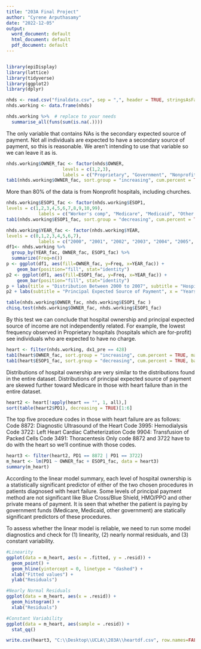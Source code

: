```yaml
---
title: "203A Final Project"
author: "Cyrene Arputhasamy"
date: "2022-12-05"
output:
  word_document: default
  html_document: default
  pdf_document: default
---
```

```r

```

```r
library(epiDisplay)
library(lattice)
library(tidyverse)
library(ggplot2)
library(dplyr)
```

```r
nhds <- read.csv("finaldata.csv", sep = ",", header = TRUE, stringsAsFactors = FALSE)
nhds.working <- data.frame(nhds)
```
```r
nhds.working %>%  # replace to your needs
  summarise_all(funs(sum(is.na(.))))
```
The only variable that contains NAs is the secondary expected source of payment. Not all individuals are expected to have a secondary source of payment, so this is reasonable. We aren't intending to use that variable so we can leave it as is. 
```r
nhds.working$OWNER_fac <- factor(nhds$OWNER, 
                     levels = c(1,2,3),
                     labels = c("Proprietary", "Government", "Nonprofit"))
tab1(nhds.working$OWNER_fac, sort.group = "increasing", cum.percent = TRUE, main = "Distribution of Hospital Ownership", horiz = TRUE, bar.values = "percent")
```
More than 80% of the data is from Nonprofit hospitals, including churches. 
```r
nhds.working$ESOP1_fac <- factor(nhds.working$ESOP1,
levels = c(1,2,3,4,5,6,7,8,9,10,99),
            labels = c("Worker's comp", "Medicare", "Medicaid", "Other government", "Blue Cross/Blue Shield", "HMO/PPO", "Other Private", "Self-pay", "No charge", "Other", "Not stated"))
tab1(nhds.working$ESOP1_fac, sort.group = "decreasing", cum.percent = TRUE, bar.values = "percent", main = "Distribution of Principal Expected Source of Payment", cex.main = .75, cex.axis = .75, cex.name = .75, cex.lab = .75)
```
```r
nhds.working$YEAR_fac <- factor(nhds.working$YEAR,
levels = c(0,1,2,3,4,5,6,7),
            labels = c("2000", "2001", "2002", "2003", "2004", "2005", "2006", "2007"))
df1<- nhds.working %>%
  group_by(YEAR_fac, OWNER_fac, ESOP1_fac) %>%
  summarize(Freq=n())
p <- ggplot(df1, aes(fill=OWNER_fac, y=Freq, x=YEAR_fac)) + 
    geom_bar(position="fill", stat="identity")
p2 <- ggplot(df1, aes(fill=ESOP1_fac, y=Freq, x=YEAR_fac)) + 
    geom_bar(position="fill", stat="identity")
p + labs(title = "Distribution Between 2000 to 2007", subtitle = "Hospital Ownership", x = "Years", y = "Frequency") + scale_fill_discrete(name = "Hospital Types")
p2 + labs(subtitle = "Principal Expected Source of Payment", x = "Years", y = "Frequency") + scale_fill_discrete(name = "Payment Types")
```

```r
table(nhds.working$OWNER_fac, nhds.working$ESOP1_fac )
chisq.test(nhds.working$OWNER_fac, nhds.working$ESOP1_fac)
```
By this test we can conclude that hospital ownership and principal expected source of income are not independently related. For example, the lowest frequency observed in Proprietary hospitals (hospitals which are for-profit) see individuals who are expected to have no charge. 
```r
heart <- filter(nhds.working, dx1_pre == 428)
tab1(heart$OWNER_fac, sort.group = "increasing", cum.percent = TRUE, main = "Distribution of Hospital Ownership in Patients Diagnosed with Heart Failure", horiz = TRUE, bar.values = "percent", cex.main = .75, cex.axis = .75, cex.name = .75, cex.lab = .75)
tab1(heart$ESOP1_fac, sort.group = "decreasing", cum.percent = TRUE, bar.values = "percent", main = "Distribution of Principal Expected Source of Payment in Patients Diagnosed with Heart Failure", cex.main = .55, cex.axis = .75, cex.name = .75, cex.lab = .75)
```
Distributions of hospital ownership are very similar to the distributions found in the entire dataset. Distributions of principal expected source of payment are skewed further toward Medicare in those with heart failure than in the entire dataset.
```r
heart2 <- heart[!apply(heart == "", 1, all),]
sort(table(heart2$PD1), decreasing = TRUE)[1:6]
```
The top five procedure codes in those with heart failure are as follows:
Code 8872: Diagnostic Ultrasound of the Heart
Code 3995: Hemodialysis
Code 3722: Left Heart Cardiac Catheterization
Code 9904: Transfusion of Packed Cells
Code 3491: Thoracentesis 
Only code 8872 and 3722 have to do with the heart so we'll continue with those codes.
```r
heart3 <- filter(heart2, PD1 == 8872 | PD1 == 3722)
m_heart <- lm(PD1 ~ OWNER_fac + ESOP1_fac, data = heart3)
summary(m_heart)
```
According to the linear model summary, each level of hospital ownership is a statistically significant predictor of either of the two chosen procedures in patients diagnosed with heart failure. Some levels of principal payment method are not significant like Blue Cross/Blue Shield, HMO/PPO and other private means of payment. It is seen that whether the patient is paying by government funds (Medicare, Medicaid, other government) are statically significant predictors of these procedures. 

To assess whether the linear model is reliable, we need to run some model diagnostics and check for (1) linearity, (2) nearly normal residuals, and (3) constant variability.
```r
#Linearity
ggplot(data = m_heart, aes(x = .fitted, y = .resid)) +
  geom_point() +
  geom_hline(yintercept = 0, linetype = "dashed") +
  xlab("Fitted values") +
  ylab("Residuals")

#Nearly Normal Residuals
ggplot(data = m_heart, aes(x = .resid)) +
  geom_histogram() +
  xlab("Residuals")

#Constant Variability
ggplot(data = m_heart, aes(sample = .resid)) +
  stat_qq()
```
```r
write.csv(heart3, "C:\\Desktop\\UCLA\\203A\\heartdf.csv", row.names=FALSE)
```

